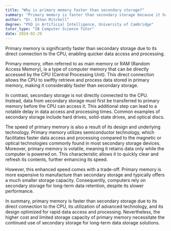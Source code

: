 ```yaml
---
title: "Why is primary memory faster than secondary storage?"
summary: "Primary memory is faster than secondary storage because it has a direct connection to the CPU, allowing quicker data access and processing."
author: "Dr. Ethan Mitchell"
degree: "PhD in Artificial Intelligence, University of Cambridge"
tutor_type: "IB Computer Science Tutor"
date: 2024-02-29
---
```


Primary memory is significantly faster than secondary storage due to its direct connection to the CPU, enabling quicker data access and processing.

Primary memory, often referred to as main memory or RAM (Random Access Memory), is a type of computer memory that can be directly accessed by the CPU (Central Processing Unit). This direct connection allows the CPU to swiftly retrieve and process data stored in primary memory, making it considerably faster than secondary storage.

In contrast, secondary storage is not directly connected to the CPU. Instead, data from secondary storage must first be transferred to primary memory before the CPU can access it. This additional step can lead to a notable delay in data access and processing times. Common examples of secondary storage include hard drives, solid-state drives, and optical discs.

The speed of primary memory is also a result of its design and underlying technology. Primary memory utilizes semiconductor technology, which facilitates faster data access and processing compared to the magnetic or optical technologies commonly found in most secondary storage devices. Moreover, primary memory is volatile, meaning it retains data only while the computer is powered on. This characteristic allows it to quickly clear and refresh its contents, further enhancing its speed.

However, this enhanced speed comes with a trade-off. Primary memory is more expensive to manufacture than secondary storage and typically offers a much smaller storage capacity. Consequently, computers rely on secondary storage for long-term data retention, despite its slower performance.

In summary, primary memory is faster than secondary storage due to its direct connection to the CPU, its utilization of advanced technology, and its design optimized for rapid data access and processing. Nevertheless, the higher cost and limited storage capacity of primary memory necessitate the continued use of secondary storage for long-term data storage solutions.
    